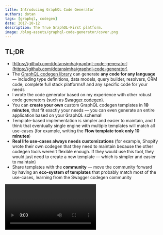 ```yaml
---
title: Introducing GraphQL Code Generator
authors: dotan
tags: [graphql, codegen]
date: 2017-10-12
description: The True GraphQL-First platform.
image: /blog-assets/graphql-code-generator/cover.png
---
```


## TL;DR

- [https://github.com/dotansimha/graphql-code-generator](https://github.com/dotansimha/graphql-code-generator)
- The [GraphQL codegen library](https://github.com/dotansimha/graphql-code-generator) can generate **any code for any language** — including type definitions, data models, query builder, resolvers, ORM code, complete full stack platforms!! and any specific code for your needs
- I wrote the code generator based on my experience with other robust code generators (such as [Swagger codegen](https://github.com/swagger-api/swagger-codegen)).
- You can **create your own** custom GraphQL codegen templates in **10 minutes**, that fit exactly your needs — you can even generate an entire application based on your GraphQL schema!
- Template-based implementation is simpler and easier to maintain, and I think that eventually single engine with multiple templates will match all use-cases (for example, writing the **Flow template took only 10 minutes**)
- **Real life use-cases always needs customizations** (for example, Shopify wrote their own codegen that they need to maintain because the other codegen tools weren't flexible enough. If they would use this tool, they would just need to create a new template — which is simpler and easier to maintain)
- Share templates with the **community** — move the community forward by having an **eco-system of templates** that probably match most of the use-cases, learning from the Swagger codegen community

<Video src="https://youtube.com/embed/00TqfHWQRoM" title="GraphQL Code Generator" />

[**_The source code of the video examples are available here_**](https://github.com/dotansimha/graphql-code-generator-usage-example)

---

<Callout type="warning">
  This blog post refers to an outdated version, please check http://graphql-code-generator.com for the latest docs!
</Callout>

## Do More than Just Generating

About a year ago, I started writing code and apps using GraphQL.

Doing that, while coming from a production and Enterprise background, I looked for the tools available on the GraphQL ecosystem and compared it to the tools I used back then.

There were a few code generators out there, but immediately I was missing a tool that is similar to the Swagger code generator. Also, the possibilities GraphQL gives us are much greater than Swagger so I knew there was a big opportunity here.

So I started writing the code-generator for GraphQL, and I used my years of experience with Swagger code generator as inspiration.

The magic behind every good code generator, is the ability to change and extend the results quickly, while maintaining a simple (yet flexible) data structure based on your GraphQL schema and documents.

Code generators are also good for wrapping your data layer with a consistent code — for example, you can generate a function that executes the GraphQL document through your network interface, fetches the data and returns the response wrapped in a custom structure.

---

## Use Cases

**Typings** — So yes, of course you can generate Typescript and Flow typings, Swift, Java and C#.

But the thing is, that it's much easier to add or change those generators, in fast, creating the Flow codegen took 10 minutes!

And that means that you don't need to rely on us to create the generator that you need — you can create your own custom generator in a matter of minutes and share it with the whole community!

**Generate your backend** — From your GraphQL definitions, you can generate your backend code! You can generate your resolvers, your data models, query builders, mutations, filters and more! Now maybe you can understand what the GraphQL Backend as a service platforms are doing… exactly that! So you can use the GraphQL-First approach and generate a full functioning backend from just your GraphQL schema! But there is a big difference — it's completely open source, you can generate just parts of it and write your own custom code or even change the templates! So you generate backend can be Node, Typescript, .NET, Java, Ruby, Python or anything you wish! And you can learn from the other community generators from other languages.

This is just the start and there is much more to explore, but we are already using it for a few production apps (for example Schneider-Electric's new online management platform), generating from a GraphQL schema with decorators a complete [Mongoose ORM](http://mongoosejs.com) models with Typescript for the whole app! (the generator's templates are [available here](https://github.com/dotansimha/graphql-code-generator-usage-example/tree/master/src/models), and soon will be available as part of the built-in generators!)

In the next weeks we will release more generators and templates using SQL ORMs, but we would love to hear your use cases and to see which generators the community will come up with.

**Generate REST APIs** — You can use your GraphQL Schema to generate Swagger definitions and then in turn generate full functional, completely documented REST APIs without the need to maintain, support and update them!

**Generate your frontend** — This is sometimes less useful, but can be very helpful for generic admin panels or specific generic React components. We've already done that as well, creating a full React Material admin template that is being completely generated from a GraphQL schema. The nice thing is that we've made it so that when you edit the template it feels just like you are editing regular React code with regaulr IDE support.

**Add your own** — Can you think about another use case? Suggest it on our [Github repo](https://github.com/dotansimha/graphql-code-generator) and let's try to create a template for it.

**Relations to other tools and prior art:**

- GraphQL as a service platforms — Graphcool, Scaphold and other GBaas are doing very similar things under the hood, but not open source and for their specific use cases and specific backend stacks and languages. I would love to help them migrate into our codegen so they won't have to maintain their own code generators and just focus on their special and unique offerings.
- Apollo Codegen — Apollo codegen has written specific code for each implementation (Typescript, Swift, etc..). That's great but when there is a small issue, it is much harder to include and release that change fast. Also, users might requests features that are very specific for their own use cases and including those changes in the main repo without affecting the rest of the users can be very hard. I would love to migrate Apollo's current implementation to our templates (most of them are already included in this version) and help the wonderful Apollo team better maintain and support their users. Please let me know of any use case or issues you are currently facing and need support with.

---

# Getting Started

To get started with the GraphQL code generator, start by installing NodeJS, and then install:

```sh
npm install graphql-code-generator
```

Then, make sure that your GraphQL schema is available for use — either in JSON file or development server.

Also, make sure your GraphQL documents are inside .graphql or `.graphqls` files (you don't have to, you can also put in JavaScript files with `graphql-tag` package, and the generator will find it automatically!).

Now, run the generator with your config (this example uses remote GraphQL server with local GraphQL documents, and generates TypeScript typings to ./types/ directory):

```sh
gql-gen — url http://localhost:3010/graphql — template typescript — out ./types/graphql-typings.d.ts "./src/**/*.graphql"
```

That's it! your schema and documents are now TypeScript typings! and you won't see any IDE or linter error when using GraphQL!

This code generator can also generate only the server side schema — so you can use it in both client and server!

---

## Take It to the Next Level

As time went by, I noticed that there are more GraphQL developers that struggle with the same issue — development environments such as Swift does not play along with JSON, and need to have data structures (structs) defined in order to get a better experience (otherwise, you have to treat you data as a dictionary).

I created more templates, and at the moment there are generators for the following:

- TypeScript
- Flow
- Swift (with Apollo)

BTW — We are looking for more GraphQL developers which use different environments in order to add more generators and support those GraphQL communities — for example, someone from the community is already working on a C# template.

---

## How It Works?

First, we start with the GraphQL schema defined in our server-side, and try to understand it's structure and the links between the types and scalars (called GraphQL introspection query), then we modify the structure of this metadata into a custom structure that will later be simple to use.

Now, we need to use a code template (usually based on a template engine, such as Handlebars.js or Mustache), and compile it with the data structure we created earlier.

Let's take the following GraphQL schema:

```graphql
type Person {
  name: String
  age: Int
}
```

The code generator transforms this definition into a custom JSON data structure, for example:

```json
{
  "models": [
    {
      "name": "Person",
      "fields": [
        {
          "name": "name",
          "type": "string",
          "required": true
        },
        {
          "name": "age",
          "type": "number",
          "required": false
        }
      ]
    }
  ]
}
```

Now, we have a generic JSON structure, and if we want to turn our schema into TypeScript type definition, we need to compile it with the following template:

```handlebars
{{#each models}}
  export type {{name}} = {
  {{#each fields}}
    {{name ~}} {{#unless required ~}} ? {{~ /unless ~}} : {{ type }};
    {{/each}}
    }
{{/each}}
```

Now when we use the two together, we will get:

```ts
export type Person = {
  name: string
  age?: number
}
```

This is a simple example, because in real life, GraphQL allows use to do much more in our schema: define enums, custom scalars, unions, interfaces, custom directives, add arguments in each field, and more.

Now let's take in to the next level — because GraphQL schema isn't everything GraphQL has — in our client side, we define our Query, Mutation, Subscription and Fragment, along with directives, arguments and more — those are called documents.

The idea is basically the same: we take the client side documents, transform it into a simple structure, then compile it with a template.

---

## Code Generator Implementation

The code generator is a CLI util, written in TypeScript and NodeJS, that every developer can use, regardless the environment or the language in use.

Using `graphql` npm package, I was able to load the schema and execute [Introspection query](http://graphql.org/learn/introspection), then recursively iterate over the types and links, and define a custom structure for the Models.

Then, do the same for client side documents, while assisting the server side schema to understand the types (the full custom structure [is here](https://github.com/dotansimha/graphql-code-generator/blob/master/src/models/interfaces.ts)).

The trick in client side documents is to create the correct selection set object, in each document.

For example, when using this schema:

```graphql
type Person {
  name: String
  age: Int
}

type Query {
  me: Person
}
```

And your query is only for the name field:

```graphql
query myQuery {
  me {
    name
  }
}
```

We want to generate a new type, called MyQuery_Me which based on the server side type Person, but only with the fields we wanted — name.

So while building the custom structure, we use a config flag called flatten per each language, because there are languages that allows us to flatten the inner types we just explained, and group them all together (for example, TypeScript allows you to create module or namespace, but in Swift, you have to create a recursive structs).

The next step is to implement the template for server side and client side, the template engine I picked is [Handlebars.js](http://handlebarsjs.com) because it comes with a set of great template utils (such as each, if and unless), but allows you to create a custom helpers — and this is a feature I wanted to preserve and allow other developers use when creating custom templates — so each language template can implement it own template, config and template helpers!

Also, with Handlebars.js you can create a partial templates and use them inside each other, so you can easily create a recursive template to load itself — which is very useful when dealing with infinite inner-types (exactly what's GraphQL has)

---

## Summary

I'm very excited about this release.

The graphql code-gen has come a long way and is used in many production apps, both from our users and our clients.

But it's just the beginning! Please join our community and feel free to [contact me directly](https://github.com/dotansimha) for any question or help you might need.

---

- [GraphQL Code Generator repository](https://github.com/dotansimha/graphql-code-generator)
- [Documentation](https://github.com/dotansimha/graphql-code-generator#packages)
- [Creating a custom template documentation](https://github.com/dotansimha/graphql-code-generator/blob/master/packages/graphql-codegen-generators/README.md)
- [TypeScript output example](https://github.com/dotansimha/graphql-code-generator/blob/master/dev-test/githunt/types.d.ts)
